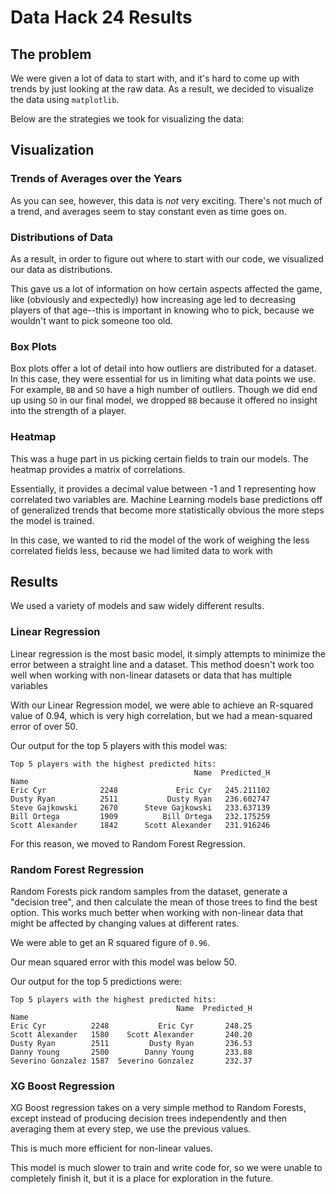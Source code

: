 
# Data Hack 24 Results

## The problem

We were given a lot of data to start with, and it's hard to come up with trends by just
looking at the raw data. As a result, we decided to visualize the data using `matplotlib`.

Below are the strategies we took for visualizing the data:

## Visualization

### Trends of Averages over the Years

<AverageDataVisual />

As you can see, however, this data is _not_ very exciting. There's not much of a trend, and averages seem to stay
constant even as time goes on.

### Distributions of Data

As a result, in order to figure out where to start with our code, we visualized our data as distributions.

<AllData />

This gave us a lot of information on how certain aspects affected the game, like (obviously and expectedly)
how increasing age led to decreasing players of that age--this is important in knowing who to pick, because we wouldn't
want to pick someone too old.

### Box Plots

Box plots offer a lot of detail into how outliers are distributed for a dataset. In this case, they were essential
for us in limiting what data points we use. For example, `BB` and `SO` have a high number of outliers. Though we did
end up using `SO` in our final model, we dropped `BB` because it offered no insight into the strength of a player.

<BoxPlot />

### Heatmap

This was a huge part in us picking certain fields to train our models. The heatmap provides a matrix of correlations.

Essentially, it provides a decimal value between -1 and 1 representing how correlated two variables are. Machine Learning
models base predictions off of generalized trends that become more statistically obvious the more steps the model is trained.

In this case, we wanted to rid the model of the work of weighing the less correlated fields less, because we had limited data to work with

<Heatmap />

## Results

We used a variety of models and saw widely different results.

### Linear Regression

Linear regression is the most basic model, it simply attempts to minimize the error between a straight line
and a dataset. This method doesn't work too well when working with non-linear datasets or data that has multiple variables

With our Linear Regression model, we were able to achieve an R-squared value of 0.94, which is very high correlation,
but we had a mean-squared error of over 50.

Our output for the top 5 players with this model was:

```
Top 5 players with the highest predicted hits:
                                         Name  Predicted_H
Name
Eric Cyr            2248             Eric Cyr   245.211102
Dusty Ryan          2511           Dusty Ryan   236.602747
Steve Gajkowski     2670      Steve Gajkowski   233.637139
Bill Ortega         1909          Bill Ortega   232.175259
Scott Alexander     1842      Scott Alexander   231.916246
```

For this reason, we moved to Random Forest Regression.

### Random Forest Regression

Random Forests pick random samples from the dataset, generate a "decision tree", and then calculate the mean of those
trees to find the best option. This works much better when working with non-linear data that might be affected
by changing values at different rates.

We were able to get an R squared figure of `0.96`.

Our mean squared error with this model was below 50.

Our output for the top 5 predictions were:

```
Top 5 players with the highest predicted hits:
                                     Name  Predicted_H
Name
Eric Cyr          2248           Eric Cyr       248.25
Scott Alexander   1580    Scott Alexander       240.20
Dusty Ryan        2511         Dusty Ryan       236.53
Danny Young       2500        Danny Young       233.88
Severino Gonzalez 1587  Severino Gonzalez       232.37
```

### XG Boost Regression

XG Boost regression takes on a very simple method to Random Forests, except instead of producing decision trees
independently and then averaging them at every step, we use the previous values.

This is much more efficient for non-linear values.

This model is much slower to train and write code for, so we were unable to completely finish it, but it is a place for exploration in the future.

